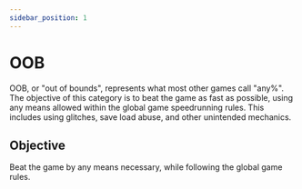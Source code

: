 ```yaml
---
sidebar_position: 1
---
```


# OOB

OOB, or "out of bounds", represents what most other games call "any%". The objective of this category is to beat the game
as fast as possible, using any means allowed within the global game speedrunning rules. This includes using glitches,
save load abuse, and other unintended mechanics.

## Objective

Beat the game by any means necessary, while following the global game rules.